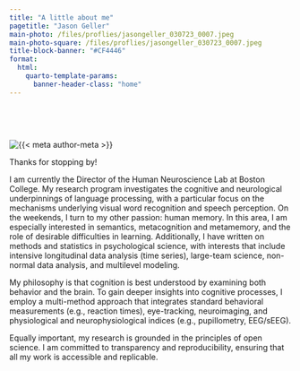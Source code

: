 ```yaml
---
title: "A little about me"
pagetitle: "Jason Geller"
main-photo: /files/proflies/jasongeller_030723_0007.jpeg
main-photo-square: /files/proflies/jasongeller_030723_0007.jpeg
title-block-banner: "#CF4446"
format:
  html:
    quarto-template-params:
      banner-header-class: "home"
---
```


::::: grid
::: {.g-col-12 .g-col-sm-4}
<br>

<br>

```{=html}
<div class="grid" style="--bs-columns: 5; row-gap: 0;">
  <div class="g-col-1 g-col-sm-0"></div>
  <div class="g-col-3 g-col-sm-5">
    <picture>
      <source media="(max-width: 576px)" srcset="{{< meta main-photo-square >}}">
      <source media="(min-width: 576px)" srcset="{{< meta main-photo >}}">
      <img class="img-fluid" src="{{< meta main-photo >}}" alt="{{< meta author-meta >}}">
    </picture>
  </div>
  <div class="g-col-1 g-col-sm-0"></div>
</div>
```
:::

::: {.g-col-12 .g-col-sm-8}
Thanks for stopping by!

I am currently the Director of the Human Neuroscience Lab at Boston College. My research program investigates the cognitive and neurological underpinnings of language processing, with a particular focus on the mechanisms underlying visual word recognition and speech perception. On the weekends, I turn to my other passion: human memory. In this area, I am especially interested in semantics, metacognition and metamemory, and the role of desirable difficulties in learning. Additionally, I have written on methods and statistics in psychological science, with interests that include intensive longitudinal data analysis (time series), large-team science, non-normal data analysis, and multilevel modeling.

My philosophy is that cognition is best understood by examining both behavior and the brain. To gain deeper insights into cognitive processes, I employ a multi-method approach that integrates standard behavioral measurements (e.g., reaction times), eye-tracking, neuroimaging, and physiological and neurophysiological indices (e.g., pupillometry, EEG/sEEG).

Equally important, my research is grounded in the principles of open science. I am committed to transparency and reproducibility, ensuring that all my work is accessible and replicable.
:::
:::::
